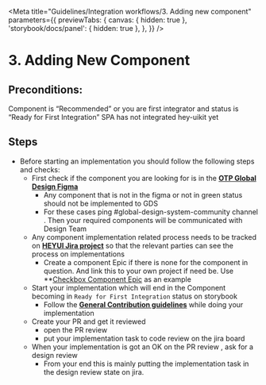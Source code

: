 
<Meta
  title="Guidelines/Integration workflows/3. Adding new component"
  parameters={{
    previewTabs: {
      canvas: { hidden: true },
      'storybook/docs/panel': { hidden: true },
    },
  }}
/>

# 3. Adding New Component

## Preconditions:

Component is “Recommended” or you are first integrator and status is “Ready for First Integration”
SPA has not integrated hey-uikit yet

## Steps

- Before starting an implementation you should follow the following steps and checks:
  - First check if the component you are looking for is in the **[OTP Global Design Figma](https://www.figma.com/file/rrvkvQEoVTOHa7MzyKSaoz/OTP-Global-Design-System?node-id=715%3A110433)**
    - Any component that is not in the figma or not in green status should not be implemented to GDS
    - For these cases ping #global-design-system-community channel . Then your required components will be communicated with Design Team
  - Any component implementation related process needs to be tracked on **[HEYUI Jira project](https://www.figma.com/file/rrvkvQEoVTOHa7MzyKSaoz/OTP-Global-Design-System?node-id=715%3A110433)** so that the relevant parties can see the process on implementations
    - Create a component Epic if there is none for the component in question. And link this to your own project if need be. Use \*\*[Checkbox Component Epic](https://heycar.atlassian.net/browse/HEYUI-151) as an example
  - Start your implementation which will end in the Component becoming in `Ready for First Integration` status on storybook
    - Follow the **[General Contribution guidelines](https://hey-car.github.io/heycar-uikit/main/?path=/docs/guidelines-contributing--page)** while doing your implementation
  - Create your PR and get it reviewed
    - open the PR review
    - put your implementation task to code review on the jira board
  - When your implementation is got an OK on the PR review , ask for a design review
    - From your end this is mainly putting the implementation task in the design review state on jira.
